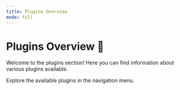 ```yaml
---
title: Plugins Overview
mode: full
---
```


# Plugins Overview 🔌

Welcome to the plugins section! Here you can find information about various plugins available.

Explore the available plugins in the navigation menu.
